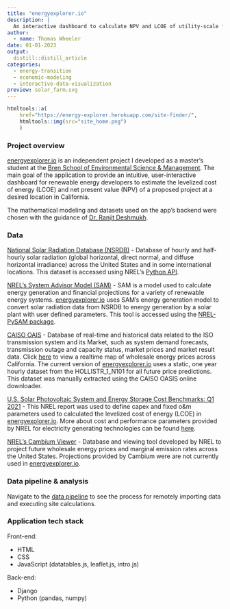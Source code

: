 ```yaml
---
title: "energyexplorer.io"
description: |
  An interactive dashboard to calculate NPV and LCOE of utility-scale front-of-meter solar with battery projects in California.
author:
  - name: Thomas Wheeler
date: 01-01-2023
output:
  distill::distill_article
categories:
  - energy-transition
  - economic-modeling
  - interactive-data-visualization
preview: solar_farm.svg
---
```


```r
htmltools::a(
    href="https://energy-explorer.herokuapp.com/site-finder/",
    htmltools::img(src="site_home.png")
    )
```


### Project overview

[energyexplorer.io](https://energy-explorer.herokuapp.com/site-finder/) is an independent project I developed as a master's student at the [Bren School of Environmental Science & Management](https://bren.ucsb.edu/). The main goal of the application to provide an intuitive, user-interactive dashboard for renewable energy developers to estimate the levelized cost of energy (LCOE) and net present value (NPV) of a proposed project at a desired location in California.

The mathematical modeling and datasets used on the app's backend were chosen with the guidance of [Dr. Ranjit Deshmukh](https://bren.ucsb.edu/people/ranjit-deshmukh).

### Data

[National Solar Radiation Database (NSRDB)](https://nsrdb.nrel.gov/)
- Database of hourly and half-hourly solar radiation (global horizontal, direct normal, and diffuse horizontal irradiance) across the United States and in some international locations. This dataset is accessed using NREL's [Python API](https://developer.nrel.gov/docs/solar/nsrdb/python-examples/).

[NREL’s System Advisor Model (SAM)](https://sam.nrel.gov/)
- SAM is a model used to calculate energy generation and financial projections for a variety of renewable energy systems. [energyexplorer.io](https://energy-explorer.herokuapp.com/site-finder/) uses SAM's energy generation model to convert solar radiation data from NSRDB to energy generation by a solar plant with user defined parameters. This tool is accessed using the [NREL-PySAM package](https://pypi.org/project/NREL-PySAM/).

[CAISO OAIS](http://oasis.caiso.com/mrioasis/logon.do)
- Database of real-time and historical data related to the ISO transmission system and its Market, such as system demand forecasts, transmission outage and capacity status, market prices and market result data. Click [here](http://www.caiso.com/TodaysOutlook/Pages/prices.html) to view a realtime map of wholesale energy prices across California. The current version of [energyexplorer.io](https://energy-explorer.herokuapp.com/site-finder/) uses a static, one year hourly dataset from the HOLLISTR_1_N101 for all future price predictions. This dataset was manually extracted using the CAISO OASIS online downloader.

[U.S. Solar Photovoltaic System and Energy Storage Cost Benchmarks: Q1 2021](https://www.nrel.gov/docs/fy22osti/80694.pdf)
- This NREL report was used to define capex and fixed o&m parameters used to calculated the levelized cost of energy (LCOE) in [energyexplorer.io](https://energy-explorer.herokuapp.com/site-finder/). More about cost and performance parameters provided by NREL for electricity generating technologies can be found [here](https://atb.nrel.gov/electricity/2022/index).

[NREL’s Cambium Viewer](https://www.nrel.gov/analysis/cambium.html)
- Database and viewing tool developed by NREL to project future wholesale energy prices and marginal emission rates across the United States. Projections provided by Cambium were are not currently used in [energyexplorer.io](https://energy-explorer.herokuapp.com/site-finder/).

### Data pipeline & analysis

Navigate to the [data pipeline](https://energy-explorer.herokuapp.com/site-finder/data-pipeline) to see the process for remotely importing data and executing site calculations.

### Application tech stack

Front-end:

- HTML
- CSS
- JavaScript (datatables.js, leaflet.js, intro.js)

Back-end:

- Django
- Python (pandas, numpy)
